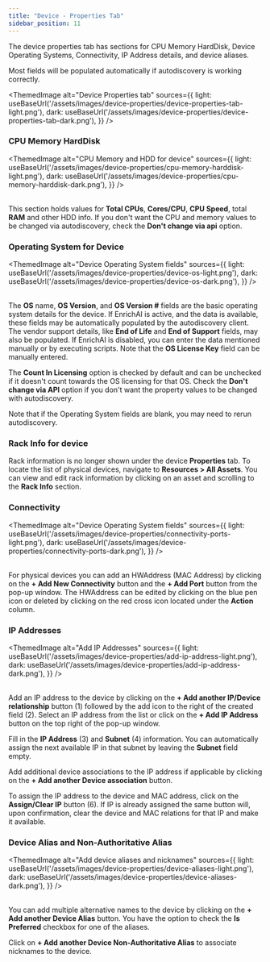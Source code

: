 ```yaml
---
title: "Device - Properties Tab"
sidebar_position: 11
---
```



The device properties tab has sections for CPU Memory HardDisk, Device Operating Systems, Connectivity, IP Address details, and device aliases.

Most fields will be populated automatically if autodiscovery is working correctly.

<ThemedImage
  alt="Device Properties tab"
  sources={{
    light: useBaseUrl('/assets/images/device-properties/device-properties-tab-light.png'),
    dark: useBaseUrl('/assets/images/device-properties/device-properties-tab-dark.png'),
  }}
/>

### CPU Memory HardDisk

<ThemedImage
  alt="CPU Memory and HDD for device"
  sources={{
    light: useBaseUrl('/assets/images/device-properties/cpu-memory-harddisk-light.png'),
    dark: useBaseUrl('/assets/images/device-properties/cpu-memory-harddisk-dark.png'),
  }}
/>
<br/><br/>

This section holds values for **Total CPUs**, **Cores/CPU**, **CPU Speed**, total **RAM** and other HDD info. If you don't want the CPU and memory values to be changed via autodiscovery, check the **Don't change via api** option.

### Operating System for Device

<ThemedImage
  alt="Device Operating System fields"
  sources={{
    light: useBaseUrl('/assets/images/device-properties/device-os-light.png'),
    dark: useBaseUrl('/assets/images/device-properties/device-os-dark.png'),
  }}
/>
<br/><br/>

The **OS** name, **OS Version**, and **OS Version #** fields are the basic operating system details for the device. If EnrichAI is active, and the data is available, these fields may be automatically populated by the autodiscovery client. The vendor support details, like **End of Life** and **End of Support** fields, may also be populated. If EnrichAI is disabled, you can enter the data mentioned manually or by executing scripts. Note that the **OS License Key** field can be manually entered. 

The **Count In Licensing** option is checked by default and can be unchecked if it doesn't count towards the OS licensing for that OS. Check the **Don't change via API** option if you don't want the property values to be changed with autodiscovery.

Note that if the Operating System fields are blank, you may need to rerun autodiscovery.

### Rack Info for device

Rack information is no longer shown under the device **Properties** tab. To locate the list of physical devices, navigate to **Resources > All Assets**. You can view and edit rack information by clicking on an asset and scrolling to the **Rack Info** section. 

### Connectivity 

<ThemedImage
  alt="Device Operating System fields"
  sources={{
    light: useBaseUrl('/assets/images/device-properties/connectivity-ports-light.png'),
    dark: useBaseUrl('/assets/images/device-properties/connectivity-ports-dark.png'),
  }}
/> 
<br/><br/>

For physical devices you can add an HWAddress (MAC Address) by clicking on the **+ Add New Connectivity** button and the **+ Add Port** button from the pop-up window. The HWAddress can be edited by clicking on the blue pen icon or deleted by clicking on the red cross icon located under the **Action** column. 

### IP Addresses

<ThemedImage
  alt="Add IP Addresses"
  sources={{
    light: useBaseUrl('/assets/images/device-properties/add-ip-address-light.png'),
    dark: useBaseUrl('/assets/images/device-properties/add-ip-address-dark.png'),
  }}
/>
<br/><br/>

Add an IP address to the device by clicking on the **+ Add another IP/Device relationship** button (1) followed by the add icon to the right of the created field (2). Select an IP address from the list or click on the **+ Add IP Address** button on the top right of the pop-up window. 

Fill in the **IP Address** (3) and **Subnet** (4) information. You can automatically assign the next available IP in that subnet by leaving the **Subnet** field empty. 

Add additional device associations to the IP address if applicable by clicking on the **+ Add another Device association** button.

To assign the IP address to the device and MAC address, click on the **Assign/Clear IP** button (6). If IP is already assigned the same button will, upon confirmation, clear the device and MAC relations for that IP and make it available.

### Device Alias and Non-Authoritative Alias

<ThemedImage
  alt="Add device aliases and nicknames"
  sources={{
    light: useBaseUrl('/assets/images/device-properties/device-aliases-light.png'),
    dark: useBaseUrl('/assets/images/device-properties/device-aliases-dark.png'),
  }}
/>
<br/><br/>

You can add multiple alternative names to the device by clicking on the **+ Add another Device Alias** button. You have the option to check the **Is Preferred** checkbox for one of the aliases. 

Click on **+ Add another Device Non-Authoritative Alias** to associate nicknames to the device.